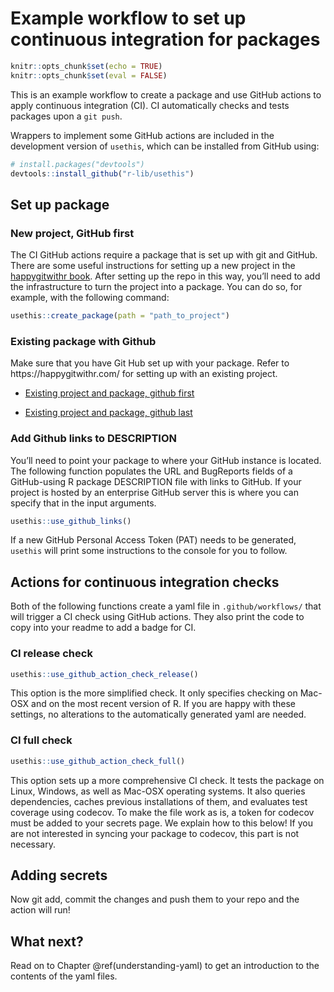 

# Example workflow to set up continuous integration for packages {#packageci}

```r
knitr::opts_chunk$set(echo = TRUE)
knitr::opts_chunk$set(eval = FALSE)
```

This is an example workflow to create a package and use GitHub actions to apply continuous integration (CI). 
CI automatically checks and tests packages upon a `git push`.

Wrappers to implement some GitHub actions are included in the development version of `usethis`, which can be installed from GitHub using:

```r
# install.packages("devtools")
devtools::install_github("r-lib/usethis")
```

## Set up package 

### New project, GitHub first

The CI GitHub actions require a package that is set up with git and GitHub. 
There are some useful instructions for setting up a new project in the [happygitwithr book](https://happygitwithr.com/new-GitHub-first.html#new-GitHub-first). 
After setting up the repo in this way, you'll need to add the infrastructure to turn the project into a package. 
You can do so, for example, with the following command:

```r
usethis::create_package(path = "path_to_project")
```

### Existing package with Github

Make sure that you have Git Hub set up with your package. Refer to https://happygitwithr.com/ for setting up with an existing project.

- [Existing project and package, github first](https://happygitwithr.com/existing-github-first.html#existing-github-first)

- [Existing project and package, github last](https://happygitwithr.com/existing-github-last.html#existing-github-last)

### Add Github links to DESCRIPTION

You'll need to point your package to where your GitHub instance is located. 
The following function populates the URL and BugReports fields of a GitHub-using R package DESCRIPTION file with links to GitHub. 
If your project is hosted by an enterprise GitHub server this is where you can specify that in the input arguments. 

```r
usethis::use_github_links()
```

If a new GitHub Personal Access Token (PAT) needs to be generated, `usethis` will print some instructions to the console for you to follow. 

## Actions for continuous integration checks

Both of the following functions create a yaml file in `.github/workflows/` that will trigger a CI check using GitHub actions. 
They also print the code to copy into your readme to add a badge for CI.

### CI release check

```r
usethis::use_github_action_check_release()
```

This option is the more simplified check. It only specifies checking on Mac-OSX and on the most recent version of R. 
If you are happy with these settings, no alterations to the automatically generated yaml are needed. 

### CI full check

```r
usethis::use_github_action_check_full()
```

This option sets up a more comprehensive CI check. 
It tests the package on Linux, Windows, as well as Mac-OSX operating systems. 
It also queries dependencies, caches previous installations of them, and evaluates test coverage using codecov. 
To make the file work as is, a token for codecov must be added to your secrets page. 
We explain how to this below!
If you are not interested in syncing your package to codecov, this part is not necessary. 

## Adding secrets




Now git add, commit the changes and push them to your repo and the action will run! 

## What next?

Read on to Chapter \@ref(understanding-yaml) to get an introduction to the contents of the yaml files. 
